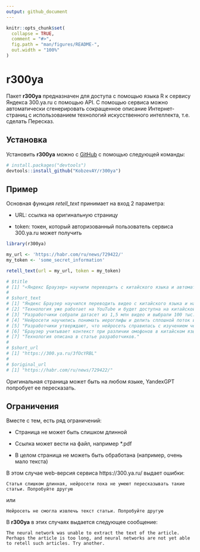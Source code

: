 ```yaml
---
output: github_document
---
```


<!-- README.md is generated from README.Rmd. Please edit that file -->

```r
knitr::opts_chunk$set(
  collapse = TRUE,
  comment = "#>",
  fig.path = "man/figures/README-",
  out.width = "100%"
)
```

# r300ya

<!-- badges: start -->
<!-- badges: end -->

Пакет **r300ya** предназначен для доступа с помощью языка R к сервису Яндекса 300.ya.ru c помощью API. С помощью сервиса можно  автоматически сгенерировать сокращенное описание Интернет-страниц с использованием технологий искусственного интеллекта, т.е. сделать Пересказ.

## Установка

Установить **r300ya** можно с [GitHub](https://github.com/) с помощью следующей команды:

``` r
# install.packages("devtools")
devtools::install_github("KobzevAY/r300ya")
```

## Пример

Основная функция *retell_text* принимает на вход 2 параметра:

- URL: ссылка на оригинальную страницу

- token: токен, который авторизованный пользователь сервиса 300.ya.ru может получить

```r
library(r300ya)

my_url <- 'https://habr.com/ru/news/729422/'
my_token <- 'some_secret_information'

retell_text(url = my_url, token = my_token)

# $title
# [1] "«Яндекс Браузер» научили переводить с китайского языка и автоматически накладывать русскую озвучку"
# 
# $short_text
# [1] "Яндекс Браузер научился переводить видео с китайского языка и накладывать русскую озвучку."            
# [2] "Технология уже работает на YouTube и будет доступна на китайской видеоплатформе Bilibili."             
# [3] "Разработчики собрали датасет из 1,5 млн видео и выбрали 100 тыс. с качественными субтитрами."          
# [4] "Нейросети научились понимать иероглифы и делить сплошной поток иероглифов на смысловые отрезки."       
# [5] "Разработчики утверждают, что нейросеть справилась с изучением четырёх тонов китайского языка за месяц."
# [6] "Браузер учитывает контекст при различии омофонов в китайском языке."                                   
# [7] "Технология описана в статье разработчиков."                                                            
# 
# $short_url
# [1] "https://300.ya.ru/3fOcYRBL"
# 
# $original_url
# [1] "https://habr.com/ru/news/729422/"
```

Оригинальная страница может быть на любом языке, YandexGPT попробует ее пересказать.

## Ограничения

Вместе с тем, есть ряд ограничений:

+ Страница не может быть слишком длинной

+ Ссылка может вести на файл, например *.pdf

+ В целом страница не можеть быть обработана (например, очень мало текста)

В этом случае web-версия сервиса https://300.ya.ru/ выдает ошибки:

```
Статья слишком длинная, нейросети пока не умеют пересказывать такие статьи. Попробуйте другую
```

или

```
Нейросеть не смогла извлечь текст статьи. Попробуйте другую
```

В **r300ya** в этих случаях выдается следующее сообщение:

```
The neural network was unable to extract the text of the article. Perhaps the article is too long, and neural networks are not yet able to retell such articles. Try another.
```
